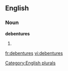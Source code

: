 
==English==

===Noun===
'''debentures'''

# {{plural of|[[debenture]]}}

[[Category:English plurals]]

[[fr:debentures]]
[[vi:debentures]]